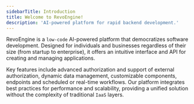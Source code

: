 ```yaml
---
sidebarTitle: Introduction
title: Welcome to RevoEngine!
description: 'AI-powered platform for rapid backend development.'
---
```


RevoEngine is a `low-code` AI-powered platform that democratizes software development.
Designed for individuals and businesses regardless of their size (from startup to enterprise),
it offers an intuitive interface and API for creating and managing applications.

Key features include advanced authorization and support of external authorization,
dynamic data management, customizable components, endpoints and scheduled or real-time workflows.
Our platform integrates best practices for performance and scalability,
providing a unified solution without the complexity of traditional `IaaS` layers.
